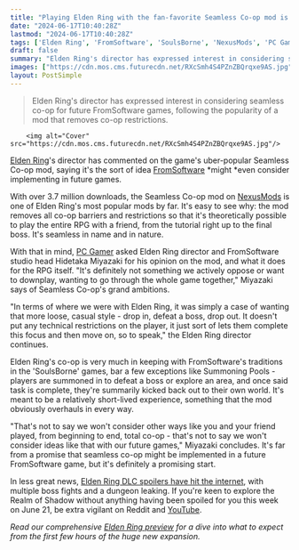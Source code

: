 ```yaml
---
title: "Playing Elden Ring with the fan-favorite Seamless Co-op mod is 'definitely not something' Hidetaka Miyazaki is against, and may be something FromSoftware considers for 'future games'"
date: "2024-06-17T10:40:28Z"
lastmod: "2024-06-17T10:40:28Z"
tags: ['Elden Ring', 'FromSoftware', 'SoulsBorne', 'NexusMods', 'PC Gamer', 'YouTube', 'RPG']
draft: false
summary: "Elden Ring's director has expressed interest in considering seamless co-op for future FromSoftware games, following the popularity of a mod that removes co-op restrictions."
images: ["https://cdn.mos.cms.futurecdn.net/RXcSmh4S4PZnZBQrqxe9AS.jpg"]
layout: PostSimple
---
```

> Elden Ring's director has expressed interest in considering seamless co-op for future FromSoftware games, following the popularity of a mod that removes co-op restrictions.


        <img alt="Cover" src="https://cdn.mos.cms.futurecdn.net/RXcSmh4S4PZnZBQrqxe9AS.jpg"/>
        
[Elden Ring](https://www.gamesradar.com/elden-ring-guide/)'s director has commented on the game's uber-popular Seamless Co-op mod, saying it's the sort of idea [FromSoftware](https://www.gamesradar.com/tag/fromsoftware/) *might *even consider implementing in future games.

With over 3.7 million downloads, the Seamless Co-op mod on [NexusMods](https://www.nexusmods.com/eldenring/mods/510) is one of Elden Ring's most popular mods by far. It's easy to see why: the mod removes all co-op barriers and restrictions so that it's theoretically possible to play the entire RPG with a friend, from the tutorial right up to the final boss. It's seamless in name and in nature.

With that in mind, [PC Gamer](https://www.pcgamer.com/games/rpg/fromsoftwares-says-elden-rings-seamless-co-op-mod-is-definitely-not-something-we-actively-oppose-and-may-even-consider-ideas-like-that-with-our-future-games/?utm_medium=social&utm_campaign=socialflow&utm_source=twitter.com) asked Elden Ring director and FromSoftware studio head Hidetaka Miyazaki for his opinion on the mod, and what it does for the RPG itself. "It's definitely not something we actively oppose or want to downplay, wanting to go through the whole game together," Miyazaki says of Seamless Co-op's grand ambitions. 

"In terms of where we were with Elden Ring, it was simply a case of wanting that more loose, casual style - drop in, defeat a boss, drop out. It doesn't put any technical restrictions on the player, it just sort of lets them complete this focus and then move on, so to speak," the Elden Ring director continues.

Elden Ring's co-op is very much in keeping with FromSoftware's traditions in the 'SoulsBorne' games, bar a few exceptions like Summoning Pools - players are summoned in to defeat a boss or explore an area, and once said task is complete, they're summarily kicked back out to their own world. It's meant to be a relatively short-lived experience, something that the mod obviously overhauls in every way.

"That's not to say we won't consider other ways like you and your friend played, from beginning to end, total co-op - that's not to say we won't consider ideas like that with our future games," Miyazaki concludes. It's far from a promise that seamless co-op might be implemented in a future FromSoftware game, but it's definitely a promising start.

In less great news, [Elden Ring DLC spoilers have hit the internet](https://www.gamesradar.com/games/rpg/as-elden-ring-dlc-leaks-hit-the-web-fromsoftware-asks-fans-to-be-mindful-of-those-who-want-to-play-shadow-of-the-erdtree-without-spoilers/), with multiple boss fights and a dungeon leaking. If you're keen to explore the Realm of Shadow without anything having been spoiled for you this week on June 21, be extra vigilant on Reddit and [YouTube](https://www.gamesradar.com/tag/youtube/).

*Read our comprehensive *[<em>Elden Ring preview</em>](https://www.gamesradar.com/games/rpg/elden-ring-dlc-shadow-of-the-erdtree-hands-on-preview/)* for a dive into what to expect from the first few hours of the huge new expansion.*
        